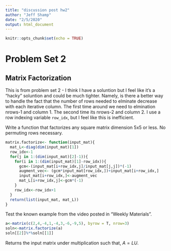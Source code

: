 ```yaml
---
title: "discussion post hw2"
author: "Jeff Shamp"
date: "2/5/2020"
output: html_document
---
```


```r
knitr::opts_chunk$set(echo = TRUE)
```

# Problem Set 2
## Matrix Factorization
This is from problem set 2 - I think I have a soluntion but I feel like it's a "hacky" soluntion and could be much tighter. 
Namely, is there a better way to handle the fact that the number of rows needed to elminate decrease with each iterative column. The first time around we need to elmination nrows-1 and column 1. The second time its nrows-2 and column 2. I use a row indexing variable `row_idx`, but I feel like this is inefficient. 

Write a function that factorizes any square matrix dimension 5x5 or less. No permuting rows necessary. 

```r
matrix.factorize<- function(input_mat){
  mat_L<-diag(dim(input_mat)[1])
  row_idx<-1
  for(j in 1:(dim(input_mat)[2]-1)){
    for(i in 1:(dim(input_mat)[1]-row_idx)){
      gcm<-(input_mat[i+row_idx,j]/input_mat[j,j])*(-1)
      augment_vec<- (gcm*input_mat[row_idx,])+input_mat[i+row_idx,]
      input_mat[i+row_idx,]<-augment_vec
      mat_L[i+row_idx,j]<-gcm*(-1)
    }
    row_idx<-row_idx+1
  }
  return(list(input_mat, mat_L))
}
```

Test the known example from the video posted in "Weekly Materials". 
```r
a<-matrix(c(2,4,-4,1,-4,3,-6,-9,5), byrow = T, nrow=3)
soln<-matrix.factorize(a)
soln[[2]]%*%soln[[1]]
```
Returns the input matrix under multiplication such that, $A = LU$. 

